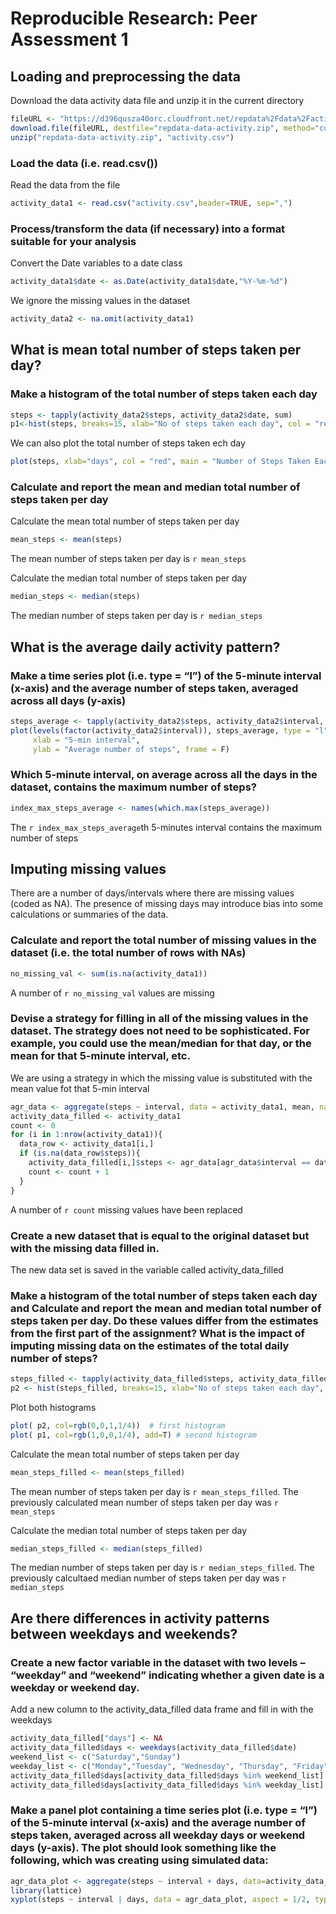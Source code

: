 # Reproducible Research: Peer Assessment 1

## Loading and preprocessing the data


Download the data activity data file and unzip it in the current directory

```r
fileURL <- "https://d396qusza40orc.cloudfront.net/repdata%2Fdata%2Factivity.zip"
download.file(fileURL, destfile="repdata-data-activity.zip", method="curl")
unzip("repdata-data-activity.zip", "activity.csv")
```

### Load the data (i.e. read.csv())

Read the data from the file

```r
activity_data1 <- read.csv("activity.csv",header=TRUE, sep=",")
```

### Process/transform the data (if necessary) into a format suitable for your analysis

Convert the Date variables to a date class

```r
activity_data1$date <- as.Date(activity_data1$date,"%Y-%m-%d")
```

We ignore the missing values in the dataset

```r
activity_data2 <- na.omit(activity_data1)
```

## What is mean total number of steps taken per day?

### Make a histogram of the total number of steps taken each day
```r
steps <- tapply(activity_data2$steps, activity_data2$date, sum)
p1<-hist(steps, breaks=15, xlab="No of steps taken each day", col = "red", main = "Histogram Steps Taken Each Day")
```

We can also plot the total number of steps taken ech day 
```r
plot(steps, xlab="days", col = "red", main = "Number of Steps Taken Each Day")
```

### Calculate and report the mean and median total number of steps taken per day

Calculate the mean total number of steps taken per day
```r
mean_steps <- mean(steps)
```

The mean number of steps taken per day is `r mean_steps`

Calculate the median total number of steps taken per day
```r
median_steps <- median(steps)
```

The median number of steps taken per day is `r median_steps`

## What is the average daily activity pattern?

### Make a time series plot (i.e. type = "l") of the 5-minute interval (x-axis) and the average number of steps taken, averaged across all days (y-axis)

```r
steps_average <- tapply(activity_data2$steps, activity_data2$interval, mean)
plot(levels(factor(activity_data2$interval)), steps_average, type = "l", col = "green", 
     xlab = "5-min interval", 
     ylab = "Average number of steps", frame = F)
```
### Which 5-minute interval, on average across all the days in the dataset, contains the maximum number of steps?
```r
index_max_steps_average <- names(which.max(steps_average))
```
The `r index_max_steps_average`th 5-minutes interval contains the maximum number of steps


## Imputing missing values
There are a number of days/intervals where there are missing values (coded as NA). The presence of missing days may introduce bias into some calculations or summaries of the data.

### Calculate and report the total number of missing values in the dataset (i.e. the total number of rows with NAs)
```r
no_missing_val <- sum(is.na(activity_data1))
```
A number of `r no_missing_val` values are missing

### Devise a strategy for filling in all of the missing values in the dataset. The strategy does not need to be sophisticated. For example, you could use the mean/median for that day, or the mean for that 5-minute interval, etc.

We are using a strategy in which the missing value is substituted with the mean value fot that 5-min interval
```r
agr_data <- aggregate(steps ~ interval, data = activity_data1, mean, na.rm = TRUE)
activity_data_filled <- activity_data1
count <- 0
for (i in 1:nrow(activity_data1)){
  data_row <- activity_data1[i,]
  if (is.na(data_row$steps)){
    activity_data_filled[i,]$steps <- agr_data[agr_data$interval == data_row$interval,]$steps
    count <- count + 1
  }
}
```
A number of `r count` missing values have been replaced

### Create a new dataset that is equal to the original dataset but with the missing data filled in.
The new data set is saved in the variable called activity_data_filled

### Make a histogram of the total number of steps taken each day and Calculate and report the mean and median total number of steps taken per day. Do these values differ from the estimates from the first part of the assignment? What is the impact of imputing missing data on the estimates of the total daily number of steps?

```r
steps_filled <- tapply(activity_data_filled$steps, activity_data_filled$date, sum)
p2 <- hist(steps_filled, breaks=15, xlab="No of steps taken each day", col = "red", main = "Histogram Steps Taken Each Day")
```

Plot both histograms
```r
plot( p2, col=rgb(0,0,1,1/4))  # first histogram
plot( p1, col=rgb(1,0,0,1/4), add=T) # second histogram
```

Calculate the mean total number of steps taken per day
```r
mean_steps_filled <- mean(steps_filled)
```

The mean number of steps taken per day is `r mean_steps_filled`. The previously calculated mean number of steps taken per day was `r mean_steps`

Calculate the median total number of steps taken per day
```r
median_steps_filled <- median(steps_filled)
```

The median number of steps taken per day is `r median_steps_filled`. The previously calcultaed median number of steps taken per day was `r median_steps`

## Are there differences in activity patterns between weekdays and weekends?

### Create a new factor variable in the dataset with two levels – “weekday” and “weekend” indicating whether a given date is a weekday or weekend day.
Add a new column to the activity_data_filled data frame and fill in with the weekdays
```r
activity_data_filled["days"] <- NA
activity_data_filled$days <- weekdays(activity_data_filled$date)
weekend_list <- c("Saturday","Sunday")
weekday_list <- c("Monday","Tuesday", "Wednesday", "Thursday", "Friday")
activity_data_filled$days[activity_data_filled$days %in% weekend_list] <- "weekend"
activity_data_filled$days[activity_data_filled$days %in% weekday_list] <- "weekdays"
```

### Make a panel plot containing a time series plot (i.e. type = "l") of the 5-minute interval (x-axis) and the average number of steps taken, averaged across all weekday days or weekend days (y-axis). The plot should look something like the following, which was creating using simulated data:
```r
agr_data_plot <- aggregate(steps ~ interval + days, data=activity_data_filled, FUN=mean)
library(lattice)
xyplot(steps ~ interval | days, data = agr_data_plot, aspect = 1/2, type = "l")
```

